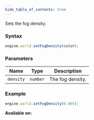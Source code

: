 ```yaml
---
hide_table_of_contents: true
---
```



Sets the fog density.

### Syntax

```js
engine.world.setFogDensity(color);
```

### Parameters

| Name      | Type     | Description      |
| --------- | -------- | ---------------- |
| `density` | `number` | The fog density. |

### Example

```js
engine.world.setFogDensity(0.005);
```

**Available on:** <ClientTag />
